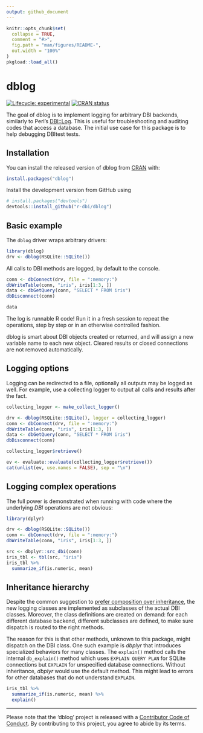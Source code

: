 ```yaml
---
output: github_document
---
```


<!-- README.md is generated from README.Rmd. Please edit that file -->

```r
knitr::opts_chunk$set(
  collapse = TRUE,
  comment = "#>",
  fig.path = "man/figures/README-",
  out.width = "100%"
)
pkgload::load_all()
```

# dblog

<!-- badges: start -->
[![Lifecycle: experimental](https://img.shields.io/badge/lifecycle-experimental-orange.svg)](https://www.tidyverse.org/lifecycle/#experimental)
[![CRAN status](https://www.r-pkg.org/badges/version/dblog)](https://cran.r-project.org/package=dblog)
<!-- badges: end -->

The goal of dblog is to implement logging for arbitrary DBI backends, similarly to Perl's [DBI::Log](https://metacpan.org/pod/DBI::Log).
This is useful for troubleshooting and auditing codes that access a database.
The initial use case for this package is to help debugging DBItest tests.

## Installation

You can install the released version of dblog from [CRAN](https://CRAN.R-project.org) with:

``` r
install.packages("dblog")
```

Install the development version from GitHub using

``` r
# install.packages("devtools")
devtools::install_github("r-dbi/dblog")
```


## Basic example

The `dblog` driver wraps arbitrary drivers:

```r
library(dblog)
drv <- dblog(RSQLite::SQLite())
```


All calls to DBI methods are logged, by default to the console.

```r
conn <- dbConnect(drv, file = ":memory:")
dbWriteTable(conn, "iris", iris[1:3, ])
data <- dbGetQuery(conn, "SELECT * FROM iris")
dbDisconnect(conn)

data
```

The log is runnable R code!
Run it in a fresh session to repeat the operations, step by step or in an otherwise controlled fashion.

dblog is smart about DBI objects created or returned, and will assign a new variable name to each new object.
Cleared results or closed connections are not removed automatically.

## Logging options

Logging can be redirected to a file, optionally all outputs may be logged as well.
For example, use a collecting logger to output all calls and results after the fact.


```r
collecting_logger <- make_collect_logger()

drv <- dblog(RSQLite::SQLite(), logger = collecting_logger)
conn <- dbConnect(drv, file = ":memory:")
dbWriteTable(conn, "iris", iris[1:3, ])
data <- dbGetQuery(conn, "SELECT * FROM iris")
dbDisconnect(conn)

collecting_logger$retrieve()

ev <- evaluate::evaluate(collecting_logger$retrieve())
cat(unlist(ev, use.names = FALSE), sep = "\n")
```

## Logging complex operations

The full power is demonstrated when running with code where the underlying _DBI_ operations are not obvious:

```r
library(dplyr)

drv <- dblog(RSQLite::SQLite())
conn <- dbConnect(drv, file = ":memory:")
dbWriteTable(conn, "iris", iris[1:3, ])

src <- dbplyr::src_dbi(conn)
iris_tbl <- tbl(src, "iris")
iris_tbl %>%
  summarize_if(is.numeric, mean)
```

## Inheritance hierarchy

Despite the common suggestion to [prefer composition over inheritance](https://en.wikipedia.org/wiki/Composition_over_inheritance), the new logging classes are implemented as subclasses of the actual DBI classes.
Moreover, the class definitions are created on demand: for each different database backend, different subclasses are defined, to make sure dispatch is routed to the right methods.

The reason for this is that other methods, unknown to this package, might dispatch on the DBI class.
One such example is _dbplyr_ that introduces specialized behaviors for many classes.
The `explain()` method calls the internal `db_explain()` method which uses `EXPLAIN QUERY PLAN` for SQLite connections but `EXPLAIN` for unspecified database connections.
Without inheritance, _dbplyr_ would use the default method.
This might lead to errors for other databases that do not understand `EXPLAIN`.

```r
iris_tbl %>%
  summarize_if(is.numeric, mean) %>% 
  explain()
```

---

Please note that the 'dblog' project is released with a
[Contributor Code of Conduct](CODE_OF_CONDUCT.md).
By contributing to this project, you agree to abide by its terms.
